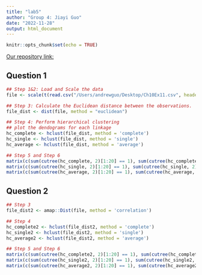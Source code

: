 ```yaml
---
title: "lab5"
author: "Group 4: Jiayi Guo"
date: "2022-11-28"
output: html_document
---
```


```r
knitr::opts_chunk$set(echo = TRUE)
```

[Our repository link:](https://github.com/AndrewGuo525/lab5.git)

## Question 1

```r
## Step 1&2: Load and Scale the data
file <- scale(t(read.csv("/Users/andrewguo/Desktop/Ch10Ex11.csv", header = FALSE)))

## Step 3: Calculate the Euclidean distance between the observations.
file_dist <- dist(file, method = "euclidean")

## Step 4: Perform hierarchical clustering
## plot the dendograms for each linkage
hc_complete <- hclust(file_dist, method = 'complete')
hc_single <- hclust(file_dist, method = 'single')
hc_average <- hclust(file_dist, method = 'average')

## Step 5 and Step 6
matrix(c(sum(cutree(hc_complete, 2)[1:20] == 1), sum(cutree(hc_complete, 2)[1:20] == 2), sum(cutree(hc_complete, 2)[21:40] == 1), sum(cutree(hc_complete, 2)[21:40] == 2)), ncol = 2)
matrix(c(sum(cutree(hc_single, 2)[1:20] == 1), sum(cutree(hc_single, 2)[1:20] == 2), sum(cutree(hc_single, 2)[21:40] == 1), sum(cutree(hc_single, 2)[21:40] == 2)), ncol = 2)
matrix(c(sum(cutree(hc_average, 2)[1:20] == 1), sum(cutree(hc_average, 2)[1:20] == 2), sum(cutree(hc_average, 2)[21:40] == 1), sum(cutree(hc_average, 2)[21:40] == 2)), ncol = 2)
```

## Question 2

```r
## Step 3
file_dist2 <- amap::Dist(file, method = 'correlation')

## Step 4
hc_complete2 <- hclust(file_dist2, method = 'complete')
hc_single2 <- hclust(file_dist2, method = 'single')
hc_average2 <- hclust(file_dist2, method = 'average')

## Step 5 and Step 6
matrix(c(sum(cutree(hc_complete2, 2)[1:20] == 1), sum(cutree(hc_complete2, 2)[1:20] == 2), sum(cutree(hc_complete2, 2)[21:40] == 1), sum(cutree(hc_complete2, 2)[21:40] == 2)), ncol = 2)
matrix(c(sum(cutree(hc_single2, 2)[1:20] == 1), sum(cutree(hc_single2, 2)[1:20] == 2), sum(cutree(hc_single2, 2)[21:40] == 1), sum(cutree(hc_single2, 2)[21:40] == 2)), ncol = 2)
matrix(c(sum(cutree(hc_average2, 2)[1:20] == 1), sum(cutree(hc_average2, 2)[1:20] == 2), sum(cutree(hc_average2, 2)[21:40] == 1), sum(cutree(hc_average2, 2)[21:40] == 2)), ncol = 2)
```
